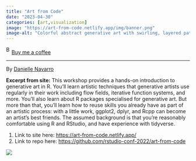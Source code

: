 ```yaml
---
title: "Art from Code"
date: "2023-04-30"
categories: [art,visualization]
image: "https://art-from-code.netlify.app/img/banner.png"
image-alt: "Colorful abstract generative art with swirling, layered patterns in vibrant shades of red, blue, green, and yellow, resembling a digital, fractal-like vortex on a black background."
---
```


<link href="https://fonts.googleapis.com/css?family=Cookie" rel="stylesheet"><a class="bmc-button" target="_blank" href="https://www.buymeacoffee.com/JoscelinRocha">![Buy me a coffee](https://cdn.buymeacoffee.com/buttons/bmc-new-btn-logo.svg){alt="Buy me a coffee" width="15" height="21"}Buy me a coffee</a>

------------------------------------------------------------------------

By [Danielle Navarro](https://art-from-code.netlify.app/)

**Excerpt from site:** This workshop provides a hands-on introduction to generative art in R. You'll learn artistic techniques that generative artists use regularly in their work including flow fields, iterative function systems, and more. You'll also learn about R packages specialised for generative art. But more than that, you'll learn how to reuse skills you already have as part of an artistic process: with a little work, ggplot2, dplyr, and Rcpp can become an artist's best friends. The assumed background is that you're reasonably comfortable using R and RStudio, and have experience with tidyverse.

1.  Link to site here: <https://art-from-code.netlify.app/>
2.  Link to repo here: <https://github.com/rstudio-conf-2022/art-from-code>

![](https://art-from-code.netlify.app/img/banner.png)

